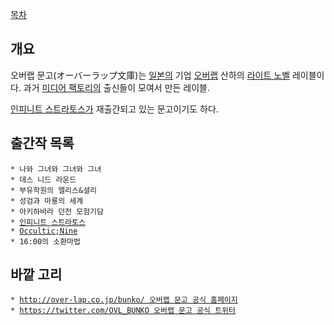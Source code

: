 [[목차]]

== 개요 ==
오버랩 문고(オーバーラップ文庫)는 [[일본]]의 기업 [[오버랩]] 산하의 [[라이트 노벨]] 레이블이다. 과거 [[미디어 팩토리]]의 출신들이 모여서 만든 레이블.

[[인피니트 스트라토스]]가 재출간되고 있는 문고이기도 하다.

== 출간작 목록 ==
 * 나와 그녀와 그녀와 그녀
 * 데스 니드 라운드
 * 부유학원의 앨리스&셜리
 * 성검과 마룡의 세계
 * 아키하바라 던전 모험기담
 * [[인피니트 스트라토스]]
 * [[Occultic;Nine]]
 * 16:00의 소환마법

== 바깥 고리 ==
 * [[http://over-lap.co.jp/bunko/ 오버랩 문고 공식 홈페이지]]
 * [[https://twitter.com/OVL_BUNKO 오버랩 문고 공식 트위터]]

